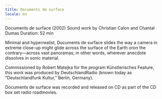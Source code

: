 ```yaml
---
title: Documents de surface
locale: en
---
```

Documents de surface (2002)
Sound work
by Christian Calon and Chantal Dumas
Duration: 52 min

Minimal and hyperrealist, Documents de surface slides the way a camera in extreme close-up might glide across the surface of the Earth oron the contrary—across vast panoramas; in other words, wherever anecdote dissolves in sonic material.

Commissioned by Robert Matejka for the program Künstlerisches Feature, this work was produced by DeutschlandRadio (known today as “Deutschlandfunk Kultur,” Berlin, Germany).

Documents de surface was recorded and released on CD as part of the CD box set radio roadmovies.
